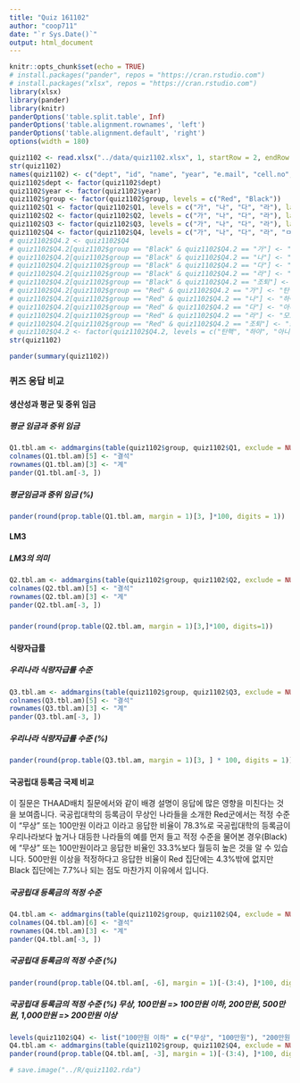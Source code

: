```yaml
---
title: "Quiz 161102"
author: "coop711"
date: "`r Sys.Date()`"
output: html_document
---
```


```r
knitr::opts_chunk$set(echo = TRUE)
# install.packages("pander", repos = "https://cran.rstudio.com")
# install.packages("xlsx", repos = "https://cran.rstudio.com")
library(xlsx)
library(pander)
library(knitr)
panderOptions('table.split.table', Inf)
panderOptions('table.alignment.rownames', 'left')
panderOptions('table.alignment.default', 'right')
options(width = 180)
```

```r
quiz1102 <- read.xlsx("../data/quiz1102.xlsx", 1, startRow = 2, endRow = 97, colIndex = c(3:7, 9:14), colClasses = c(rep("character", 11)), stringsAsFactors = FALSE)
str(quiz1102)
names(quiz1102) <- c("dept", "id", "name", "year", "e.mail", "cell.no", "Q1", "Q2", "Q3", "Q4", "group")
quiz1102$dept <- factor(quiz1102$dept)
quiz1102$year <- factor(quiz1102$year)
quiz1102$group <- factor(quiz1102$group, levels = c("Red", "Black"))
quiz1102$Q1 <- factor(quiz1102$Q1, levels = c("가", "나", "다", "라"), labels = c("생산성 향상 < 임금 향상", "고소득층 소득 > 중산층 이하 소득", "중산층 이하 소득 > 고소득층 소득", "평균 임금 증가율 < 중위 임금 증가율"))
quiz1102$Q2 <- factor(quiz1102$Q2, levels = c("가", "나", "다", "라"), labels = c("10억", "20억", "25억", "30억"))
quiz1102$Q3 <- factor(quiz1102$Q3, levels = c("가", "나", "다", "라"), labels = c("100%", "75%", "50%", "25%"))
quiz1102$Q4 <- factor(quiz1102$Q4, levels = c("가", "나", "다", "라", "ㅁㅏ"), labels = c("무상", "100만원", "200만원", "500만원", "1,000만원"))
# quiz1102$Q4.2 <- quiz1102$Q4
# quiz1102$Q4.2[quiz1102$group == "Black" & quiz1102$Q4.2 == "가"] <- "아니다"
# quiz1102$Q4.2[quiz1102$group == "Black" & quiz1102$Q4.2 == "나"] <- "하야"
# quiz1102$Q4.2[quiz1102$group == "Black" & quiz1102$Q4.2 == "다"] <- "탄핵"
# quiz1102$Q4.2[quiz1102$group == "Black" & quiz1102$Q4.2 == "라"] <- "모르겠다"
# quiz1102$Q4.2[quiz1102$group == "Black" & quiz1102$Q4.2 == "조퇴"] <- "조퇴"
# quiz1102$Q4.2[quiz1102$group == "Red" & quiz1102$Q4.2 == "가"] <- "탄핵"
# quiz1102$Q4.2[quiz1102$group == "Red" & quiz1102$Q4.2 == "나"] <- "하야"
# quiz1102$Q4.2[quiz1102$group == "Red" & quiz1102$Q4.2 == "다"] <- "아니다"
# quiz1102$Q4.2[quiz1102$group == "Red" & quiz1102$Q4.2 == "라"] <- "모르겠다"
# quiz1102$Q4.2[quiz1102$group == "Red" & quiz1102$Q4.2 == "조퇴"] <- "조퇴"
# quiz1102$Q4.2 <- factor(quiz1102$Q4.2, levels = c("탄핵", "하야", "아니다", "모르겠다", "조퇴"))
str(quiz1102)

```

```r
pander(summary(quiz1102))
```

### 퀴즈 응답 비교

#### 생산성과 평균 및 중위 임금

##### 평균 임금과 중위 임금

```r
Q1.tbl.am <- addmargins(table(quiz1102$group, quiz1102$Q1, exclude = NULL), margin = 1)
colnames(Q1.tbl.am)[5] <- "결석"
rownames(Q1.tbl.am)[3] <- "계"
pander(Q1.tbl.am[-3, ])
```

##### 평균임금과 중위 임금 (%)

```r
pander(round(prop.table(Q1.tbl.am, margin = 1)[3, ]*100, digits = 1))
```

#### LM3

##### LM3의 의미

```r
Q2.tbl.am <- addmargins(table(quiz1102$group, quiz1102$Q2, exclude = NULL), margin = 1)
colnames(Q2.tbl.am)[5] <- "결석"
rownames(Q2.tbl.am)[3] <- "계"
pander(Q2.tbl.am[-3, ])
```

##### 

```r
pander(round(prop.table(Q2.tbl.am, margin = 1)[3,]*100, digits=1))
```

#### 식량자급률

##### 우리나라 식량자급률 수준

```r
Q3.tbl.am <- addmargins(table(quiz1102$group, quiz1102$Q3, exclude = NULL), margin = 1)
colnames(Q3.tbl.am)[5] <- "결석"
rownames(Q3.tbl.am)[3] <- "계"
pander(Q3.tbl.am[-3, ])
```

##### 우리나라 식량자급률 수준 (%)

```r
pander(round(prop.table(Q3.tbl.am, margin = 1)[3, ] * 100, digits = 1))
```

#### 국공립대 등록금 국제 비교

이 질문은 THAAD배치 질문에서와 같이 배경 설명이 응답에 많은 영향을 미친다는 것을 보여줍니다.
국공립대학의 등록금이 무상인 나라들을 소개한 Red군에서는 적정 수준이 "무상" 또는 100만원 이라고 이라고 응답한 비율이 78.3%로 국공립대학의 등록금이 우리나라보다 높거나 대등한 나라들의 예를 먼저 들고 적정 수준을 물어본 경우(Black)에 "무상" 또는 100만원이라고 응답한 비율인 33.3%보다 월등히 높은 것을 알 수 있습니다. 500만원 이상을 적정하다고 응답한 비율이 Red 집단에는 4.3%밖에 없지만 Black 집단에는 7.7%나 되는 점도 마찬가지 이유에서 입니다.

##### 국공립대 등록금의 적정 수준

```r
Q4.tbl.am <- addmargins(table(quiz1102$group, quiz1102$Q4, exclude = NULL), margin = 1)
colnames(Q4.tbl.am)[6] <- "결석"
rownames(Q4.tbl.am)[3] <- "계"
pander(Q4.tbl.am[-3, ])
```

##### 국공립대 등록금의 적정 수준 (%)

```r
pander(round(prop.table(Q4.tbl.am[, -6], margin = 1)[-(3:4), ]*100, digits = 1))
```
##### 국공립대 등록금의 적정 수준 (%) 무상, 100만원 => 100만원 이하, 200만원, 500만원, 1,000만원 => 200만원 이상

```r
levels(quiz1102$Q4) <- list("100만원 이하" = c("무상", "100만원"), "200만원 이상" = c("200만원", "500만원", "1,000만원"))
Q4.tbl.am <- addmargins(table(quiz1102$group, quiz1102$Q4, exclude = NULL), margin = 1)
pander(round(prop.table(Q4.tbl.am[, -3], margin = 1)[-(3:4), ]*100, digits = 1))
```

<!--
### 국정농단

#### 탄핵, 하야?

##### 

```r
# Q4.tbl.e <- table(quiz1102$group, quiz1102$Q4.2, exclude = NULL)
# Q4.tbl.am <- addmargins(Q4.tbl.e, margin = 1)
# colnames(Q4.tbl.am)[6] <- "결석"
# rownames(Q4.tbl.am)[4] <- "계"
# pander(Q4.tbl.am[-3, ])
```

##### % 비교.  

```r
# Q4.tbl <- table(quiz1102$group, quiz1102$Q4.2)[, 1:4]
# pander(round(prop.table(Q4.tbl, margin = 1)*100, digits = 1))
```

#### 합산(%)

```r
# Q4.tbl.am.2 <- addmargins(Q4.tbl, margin = 1)
# pander(round(prop.table(Q4.tbl.am.2[3, ])*100, digits = 1))
```
-->

```r
# save.image("../R/quiz1102.rda")
```